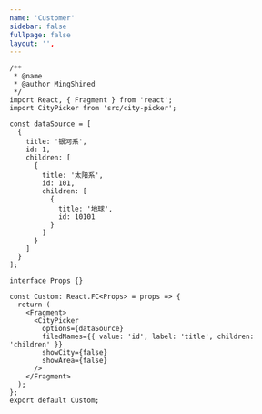 ```yaml
---
name: 'Customer'
sidebar: false
fullpage: false
layout: '',
---
```


```tsx
/**
 * @name
 * @author MingShined
 */
import React, { Fragment } from 'react';
import CityPicker from 'src/city-picker';

const dataSource = [
  {
    title: '银河系',
    id: 1,
    children: [
      {
        title: '太阳系',
        id: 101,
        children: [
          {
            title: '地球',
            id: 10101
          }
        ]
      }
    ]
  }
];

interface Props {}

const Custom: React.FC<Props> = props => {
  return (
    <Fragment>
      <CityPicker
        options={dataSource}
        filedNames={{ value: 'id', label: 'title', children: 'children' }}
        showCity={false}
        showArea={false}
      />
    </Fragment>
  );
};
export default Custom;
```
